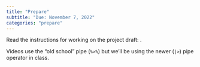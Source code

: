 ```yaml
---
title: "Prepare"
subtitle: "Due: November 7, 2022"
categories: "prepare"
---
```


Read the instructions for working on the project draft: .

::: callout-note
Videos use the "old school" pipe (`%>%`) but we'll be using the newer (`|>`) pipe operator in class.
:::
